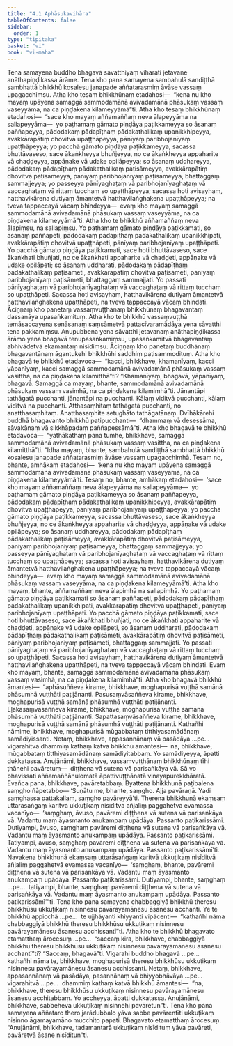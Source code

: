 ```yaml
---
title: "4.1 Aphāsukavihāra"
tableOfContents: false
sidebar:
  order: 1
type: "tipitaka"
basket: "vi"
book: "vi-maha"
---
```



<DynamicBreadcrumb />

<Division number="209" book="vi-maha" bookNo="3" page="220">

<Paragraph number="953" book="vi-maha">
Tena samayena buddho bhagavā sāvatthiyaṃ viharati jetavane anāthapiṇḍikassa ārāme. Tena kho pana samayena sambahulā sandiṭṭhā sambhattā bhikkhū kosalesu janapade aññatarasmiṃ āvāse vassaṃ upagacchiṃsu. Atha kho tesaṃ bhikkhūnaṃ etadahosi—  “kena nu kho mayaṃ upāyena samaggā sammodamānā avivadamānā phāsukaṃ vassaṃ vaseyyāma, na ca piṇḍakena kilameyyāmā”ti. Atha kho tesaṃ bhikkhūnaṃ etadahosi—  “sace kho mayaṃ aññamaññaṃ neva ālapeyyāma na sallapeyyāma—  yo paṭhamaṃ gāmato piṇḍāya paṭikkameyya so āsanaṃ paññapeyya, pādodakaṃ pādapīṭhaṃ pādakathalikaṃ upanikkhipeyya, avakkārapātiṃ dhovitvā upaṭṭhāpeyya, pānīyaṃ paribhojanīyaṃ upaṭṭhāpeyya; yo pacchā gāmato piṇḍāya paṭikkameyya, sacassa bhuttāvaseso, sace ākaṅkheyya bhuñjeyya, no ce ākaṅkheyya appaharite vā chaḍḍeyya, appāṇake vā udake opilāpeyya; so āsanaṃ uddhareyya, pādodakaṃ pādapīṭhaṃ pādakathalikaṃ paṭisāmeyya, avakkārapātiṃ dhovitvā paṭisāmeyya, pānīyaṃ paribhojanīyaṃ paṭisāmeyya, bhattaggaṃ sammajjeyya; yo passeyya pānīyaghaṭaṃ vā paribhojanīyaghaṭaṃ vā vaccaghaṭaṃ vā rittaṃ tucchaṃ so upaṭṭhāpeyya; sacassa hoti avisayhaṃ, hatthavikārena dutiyaṃ āmantetvā hatthavilaṅghakena upaṭṭhāpeyya; na tveva tappaccayā vācaṃ bhindeyya—  evaṃ kho mayaṃ samaggā sammodamānā avivadamānā phāsukaṃ vassaṃ vaseyyāma, na ca piṇḍakena kilameyyāmā”ti.
</Paragraph>

<Paragraph number="954" book="vi-maha">
Atha kho te bhikkhū aññamaññaṃ neva ālapiṃsu, na sallapiṃsu. Yo paṭhamaṃ gāmato piṇḍāya paṭikkamati, so āsanaṃ paññapeti, pādodakaṃ pādapīṭhaṃ pādakathalikaṃ upanikkhipati, avakkārapātiṃ dhovitvā upaṭṭhāpeti, pānīyaṃ paribhojanīyaṃ upaṭṭhāpeti. Yo pacchā gāmato piṇḍāya paṭikkamati, sace hoti bhuttāvaseso, sace ākaṅkhati bhuñjati, no ce ākaṅkhati appaharite vā chaḍḍeti, appāṇake vā udake opilāpeti; so āsanaṃ uddharati, pādodakaṃ pādapīṭhaṃ pādakathalikaṃ paṭisāmeti, avakkārapātiṃ dhovitvā paṭisāmeti, pānīyaṃ paribhojanīyaṃ paṭisāmeti, bhattaggaṃ sammajjati. Yo passati pānīyaghaṭaṃ vā paribhojanīyaghaṭaṃ vā vaccaghaṭaṃ vā rittaṃ tucchaṃ so upaṭṭhāpeti. Sacassa hoti avisayhaṃ, hatthavikārena dutiyaṃ āmantetvā hatthavilaṅghakena upaṭṭhāpeti, na tveva tappaccayā vācaṃ bhindati.
</Paragraph>

<Paragraph number="955" book="vi-maha">
Āciṇṇaṃ kho panetaṃ vassaṃvuṭṭhānaṃ bhikkhūnaṃ bhagavantaṃ dassanāya upasaṅkamituṃ. Atha kho te bhikkhū vassaṃvuṭṭhā temāsaccayena senāsanaṃ saṃsāmetvā pattacīvaramādāya yena sāvatthi tena pakkamiṃsu. Anupubbena yena sāvatthi jetavanaṃ anāthapiṇḍikassa ārāmo yena bhagavā tenupasaṅkamiṃsu, upasaṅkamitvā bhagavantaṃ abhivādetvā ekamantaṃ nisīdiṃsu. Āciṇṇaṃ kho panetaṃ buddhānaṃ bhagavantānaṃ āgantukehi bhikkhūhi saddhiṃ paṭisammodituṃ. Atha kho bhagavā te bhikkhū etadavoca—  “kacci, bhikkhave, khamanīyaṃ, kacci yāpanīyaṃ, kacci samaggā sammodamānā avivadamānā phāsukaṃ vassaṃ vasittha, na ca piṇḍakena kilamitthā”ti? “Khamanīyaṃ, bhagavā, yāpanīyaṃ, bhagavā. Samaggā ca mayaṃ, bhante, sammodamānā avivadamānā phāsukaṃ vassaṃ vasimhā, na ca piṇḍakena kilamimhā”ti. Jānantāpi tathāgatā pucchanti, jānantāpi na pucchanti. Kālaṃ viditvā pucchanti, kālaṃ viditvā na pucchanti. Atthasaṃhitaṃ tathāgatā pucchanti, no anatthasaṃhitaṃ. Anatthasaṃhite setughāto tathāgatānaṃ. Dvīhākārehi buddhā bhagavanto bhikkhū paṭipucchanti—  “dhammaṃ vā desessāma, sāvakānaṃ vā sikkhāpadaṃ paññapessāmā”ti. Atha kho bhagavā te bhikkhū etadavoca—  “yathākathaṃ pana tumhe, bhikkhave, samaggā sammodamānā avivadamānā phāsukaṃ vassaṃ vasittha, na ca piṇḍakena kilamitthā”ti.
</Paragraph>

<Paragraph number="956" book="vi-maha">
“Idha mayaṃ, bhante, sambahulā sandiṭṭhā sambhattā bhikkhū kosalesu janapade aññatarasmiṃ āvāse vassaṃ upagacchimhā. Tesaṃ no, bhante, amhākaṃ etadahosi—  ‘kena nu kho mayaṃ upāyena samaggā sammodamānā avivadamānā phāsukaṃ vassaṃ vaseyyāma, na ca piṇḍakena kilameyyāmā’ti. Tesaṃ no, bhante, amhākaṃ etadahosi—  ‘sace kho mayaṃ aññamaññaṃ neva ālapeyyāma na sallapeyyāma—  yo paṭhamaṃ gāmato piṇḍāya paṭikkameyya so āsanaṃ paññapeyya, pādodakaṃ pādapīṭhaṃ pādakathalikaṃ upanikkhipeyya, avakkārapātiṃ dhovitvā upaṭṭhāpeyya, pānīyaṃ paribhojanīyaṃ upaṭṭhāpeyya; yo pacchā gāmato piṇḍāya paṭikkameyya, sacassa bhuttāvaseso, sace ākaṅkheyya bhuñjeyya, no ce ākaṅkheyya appaharite vā chaḍḍeyya, appāṇake vā udake opilāpeyya; so āsanaṃ uddhareyya, pādodakaṃ pādapīṭhaṃ pādakathalikaṃ paṭisāmeyya, avakkārapātiṃ dhovitvā paṭisāmeyya, pānīyaṃ paribhojanīyaṃ paṭisāmeyya, bhattaggaṃ sammajjeyya; yo passeyya pānīyaghaṭaṃ vā paribhojanīyaghaṭaṃ vā vaccaghaṭaṃ vā rittaṃ tucchaṃ so upaṭṭhāpeyya; sacassa hoti avisayhaṃ, hatthavikārena dutiyaṃ āmantetvā hatthavilaṅghakena upaṭṭhāpeyya; na tveva tappaccayā vācaṃ bhindeyya—  evaṃ kho mayaṃ samaggā sammodamānā avivadamānā phāsukaṃ vassaṃ vaseyyāma, na ca piṇḍakena kilameyyāmā’ti. Atha kho mayaṃ, bhante, aññamaññaṃ neva ālapimhā na sallapimhā. Yo paṭhamaṃ gāmato piṇḍāya paṭikkamati so āsanaṃ paññapeti, pādodakaṃ pādapīṭhaṃ pādakathalikaṃ upanikkhipati, avakkārapātiṃ dhovitvā upaṭṭhāpeti, pānīyaṃ paribhojanīyaṃ upaṭṭhāpeti. Yo pacchā gāmato piṇḍāya paṭikkamati, sace hoti bhuttāvaseso, sace ākaṅkhati bhuñjati, no ce ākaṅkhati appaharite vā chaḍḍeti, appāṇake vā udake opilāpeti, so āsanaṃ uddharati, pādodakaṃ pādapīṭhaṃ pādakathalikaṃ paṭisāmeti, avakkārapātiṃ dhovitvā paṭisāmeti, pānīyaṃ paribhojanīyaṃ paṭisāmeti, bhattaggaṃ sammajjati. Yo passati pānīyaghaṭaṃ vā paribhojanīyaghaṭaṃ vā vaccaghaṭaṃ vā rittaṃ tucchaṃ so upaṭṭhāpeti. Sacassa hoti avisayhaṃ, hatthavikārena dutiyaṃ āmantetvā hatthavilaṅghakena upaṭṭhāpeti, na tveva tappaccayā vācaṃ bhindati. Evaṃ kho mayaṃ, bhante, samaggā sammodamānā avivadamānā phāsukaṃ vassaṃ vasimhā, na ca piṇḍakena kilamimhā”ti.
</Paragraph>

<Paragraph number="957" book="vi-maha">
Atha kho bhagavā bhikkhū āmantesi—  “aphāsuññeva kirame, bhikkhave, moghapurisā vuṭṭhā samānā phāsumhā vuṭṭhāti paṭijānanti. Pasusaṃvāsaññeva kirame, bhikkhave, moghapurisā vuṭṭhā samānā phāsumhā vuṭṭhāti paṭijānanti. Eḷakasaṃvāsaññeva kirame, bhikkhave, moghapurisā vuṭṭhā samānā phāsumhā vuṭṭhāti paṭijānanti. Sapattasaṃvāsaññeva kirame, bhikkhave, moghapurisā vuṭṭhā samānā phāsumhā vuṭṭhāti paṭijānanti. Kathañhi nāmime, bhikkhave, moghapurisā mūgabbataṃ titthiyasamādānaṃ samādiyissanti. Netaṃ, bhikkhave, appasannānaṃ vā pasādāya …pe…  vigarahitvā dhammiṃ kathaṃ katvā bhikkhū āmantesi—  na, bhikkhave, mūgabbataṃ titthiyasamādānaṃ samādiyitabbaṃ. Yo samādiyeyya, āpatti dukkaṭassa. Anujānāmi, bhikkhave, vassaṃvuṭṭhānaṃ bhikkhūnaṃ tīhi ṭhānehi pavāretuṃ—  diṭṭhena vā sutena vā parisaṅkāya vā. Sā vo bhavissati aññamaññānulomatā āpattivuṭṭhānatā vinayapurekkhāratā. Evañca pana, bhikkhave, pavāretabbaṃ. Byattena bhikkhunā paṭibalena saṃgho ñāpetabbo—
</Paragraph>

</Division>
<Division number="210" book="vi-maha" bookNo="3" page="223">

<Paragraph number="958" book="vi-maha">
‘Suṇātu me, bhante, saṃgho. Ajja pavāraṇā. Yadi saṃghassa pattakallaṃ, saṃgho pavāreyyā’ti.
</Paragraph>

<Paragraph number="959" book="vi-maha">
Therena bhikkhunā ekaṃsaṃ uttarāsaṅgaṃ karitvā ukkuṭikaṃ nisīditvā añjaliṃ paggahetvā evamassa vacanīyo—  ‘saṃghaṃ, āvuso, pavāremi diṭṭhena vā sutena vā parisaṅkāya vā. Vadantu maṃ āyasmanto anukampaṃ upādāya. Passanto paṭikarissāmi. Dutiyampi, āvuso, saṃghaṃ pavāremi diṭṭhena vā sutena vā parisaṅkāya vā. Vadantu maṃ āyasmanto anukampaṃ upādāya. Passanto paṭikarissāmi. Tatiyampi, āvuso, saṃghaṃ pavāremi diṭṭhena vā sutena vā parisaṅkāya vā. Vadantu maṃ āyasmanto anukampaṃ upādāya. Passanto paṭikarissāmī’ti.
</Paragraph>

<Paragraph number="960" book="vi-maha">
Navakena bhikkhunā ekaṃsaṃ uttarāsaṅgaṃ karitvā ukkuṭikaṃ nisīditvā añjaliṃ paggahetvā evamassa vacanīyo—  ‘saṃghaṃ, bhante, pavāremi diṭṭhena vā sutena vā parisaṅkāya vā. Vadantu maṃ āyasmanto anukampaṃ upādāya. Passanto paṭikarissāmi. Dutiyampi, bhante, saṃghaṃ …pe…  tatiyampi, bhante, saṃghaṃ pavāremi diṭṭhena vā sutena vā parisaṅkāya vā. Vadantu maṃ āyasmanto anukampaṃ upādāya. Passanto paṭikarissāmī’”ti.
</Paragraph>

</Division>
<Division number="211" book="vi-maha" bookNo="3" page="223">

<Paragraph number="961" book="vi-maha">
Tena kho pana samayena chabbaggiyā bhikkhū theresu bhikkhūsu ukkuṭikaṃ nisinnesu pavārayamānesu āsanesu acchanti. Ye te bhikkhū appicchā …pe…  te ujjhāyanti khiyyanti vipācenti—  “kathañhi nāma chabbaggiyā bhikkhū theresu bhikkhūsu ukkuṭikaṃ nisinnesu pavārayamānesu āsanesu acchissantī”ti. Atha kho te bhikkhū bhagavato etamatthaṃ ārocesuṃ …pe…  “saccaṃ kira, bhikkhave, chabbaggiyā bhikkhū theresu bhikkhūsu ukkuṭikaṃ nisinnesu pavārayamānesu āsanesu acchantī”ti? “Saccaṃ, bhagavā”ti. Vigarahi buddho bhagavā …pe…  kathañhi nāma te, bhikkhave, moghapurisā theresu bhikkhūsu ukkuṭikaṃ nisinnesu pavārayamānesu āsanesu acchissanti. Netaṃ, bhikkhave, appasannānaṃ vā pasādāya, pasannānaṃ vā bhiyyobhāvāya …pe…  vigarahitvā …pe…  dhammiṃ kathaṃ katvā bhikkhū āmantesi—  “na, bhikkhave, theresu bhikkhūsu ukkuṭikaṃ nisinnesu pavārayamānesu āsanesu acchitabbaṃ. Yo accheyya, āpatti dukkaṭassa. Anujānāmi, bhikkhave, sabbeheva ukkuṭikaṃ nisinnehi pavāretun”ti.
</Paragraph>

<Paragraph number="962" book="vi-maha">
Tena kho pana samayena aññataro thero jarādubbalo yāva sabbe pavārentīti ukkuṭikaṃ nisinno āgamayamāno mucchito papati. Bhagavato etamatthaṃ ārocesuṃ. “Anujānāmi, bhikkhave, tadamantarā ukkuṭikaṃ nisīdituṃ yāva pavāreti, pavāretvā āsane nisīditun”ti.
</Paragraph>
</Division>